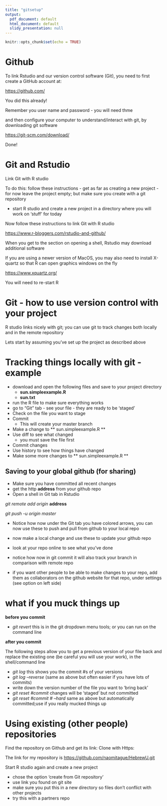 ```yaml
---
title: "gitsetup"
output:
  pdf_document: default
  html_document: default
  slidy_presentation: null
---
```


```r
knitr::opts_chunk$set(echo = TRUE)
```
# Github 

To link Rstudio and our version control software (Git), you need to first create a GitHub account at:

<https://github.com/>

You did this already!

Remember you user name and password - you will need thme

and then configure your computer to understand/interact with git, by downloading git software


<https://git-scm.com/download/>

Done!

# Git and Rstudio

Link Git with R studio

To do this: follow these instructions - get as far as creating a new project - for now leave the project empty; but make sure you create with a git repository

* start R studio and create a new project in a directory where you will work on 'stuff' for today

Now follow these instructions to link Git with R studio

<https://www.r-bloggers.com/rstudio-and-github/>

When you get to the section on opening a shell, Rstudio may download additional software


If you are using a newer version of MacOS, you may also need to install X-quartz so that R can open graphics windows on the fly

<https://www.xquartz.org/>

You will need to re-start R 

# Git - how to use version control with your project

R studio links nicely with git; you can use git to track changes both locally and in the remote repository

Lets start by assuming you've set up the project as described above

# Tracking things locally with git - example

* download and open the following files and save to your project directory
  *  **sun.simpleexample.R**
  *   **sun.txt**
* run the R file to make sure everything works
* go to "Git" tab - see your file - they are ready to be 'staged'
* Check on the file you want to stage
* Commit
     * This will create your master branch
* Make a change to ** sun.simpleexample.R **
* Use diff to see what changed 
     * you must save the file first
* Commit changes
* Use history to see how things have changed 
* Make some more changes to ** sun.simpleexample.R **

## Saving to your global github (for sharing)

* Make sure you have committed all recent changes
* get the http **address** from your github repo
* Open a shell in Git tab in Rstudio



*git remote add origin* **address**  


*git push -u origin master*

* Notice how now under the Git tab you have colored arrows, you can now use these to push and pull from github to your local repo

* now make a local change and use these to update your github repo

* look at your repo online to see what you've done

* notice how now in git commit  it will also track your branch in comparison with remote repo

* if you want other people to be able to make changes to your repo, add them as collaborators on the github website for that repo, under settings (see option on left side)


# what if you muck things up

__before you commit__

* _git revert_
this is in the git dropdown menu tools; or you can run on the command line

__after you commit__

The following steps allow you to get a previous version of your file back and replace  the existing one
(be careful you will use your work), in the shell/command line

* _git log_  this shows you the commit #s of your versions
* _git log --reverse_ (same as above but often easier if you have lots of commits)
* write down the version number of the file you want to 'bring back'
* _git reset #commit_ changes will be 'staged' but not committed
* _git reset #commit # --hard_ same as above but automatically committed;use if you really mucked things up



# Using existing (other people) repositories

Find the repository on Github and get its link: Clone with Https:

The link for my repository is
<https://github.com/naomitague/HebrewU.git>

Start R studio again and create a new project

*  chose the option 'create from Git repository'
*  use link you found on git site
*  make sure you put this in a new directory so files don't conflict with other projects
* try this with a partners repo
